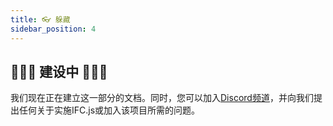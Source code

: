 ```yaml
---
title: 👓 躲藏
sidebar_position: 4
---
```



## 🚧👷‍♀️  建设中 👷‍♂️🚧

<IfcCard icon="💙" title="感谢你对IFC.js的兴趣!">
    我们现在正在建立这一部分的文档。同时，您可以加入<a href="https://discord.gg/FXfyR4XrKT">Discord频道</a>，并向我们提出任何关于实施IFC.js或加入该项目所需的问题。
</IfcCard>